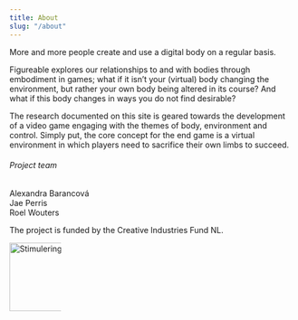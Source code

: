 ---
title: About
slug: "/about"
---

More and more people create and use a digital body on a regular basis.

Figureable explores our relationships to and with bodies through embodiment in games; what if it isn’t your (virtual) body changing the environment, but rather your own body being altered in its course? And what if this body changes in ways you do not find desirable?

The research documented on this site is geared towards the development of a video game engaging with the themes of body, environment and control. Simply put, the core concept for the end game is a virtual environment in which players need to sacrifice their own limbs to succeed.

###### Project team
Alexandra Barancová  
Jae Perris  
Roel Wouters

The project is funded by the Creative Industries Fund NL.

<div style="width: 18%"> <img
 src="fund_logo_3.jpg"
 width="200"
 height="121"
 alt="Stimuleringsfonds"
 /> </div>
